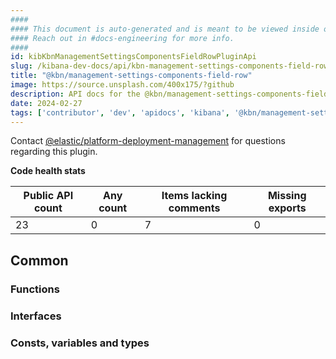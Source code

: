 ```yaml
---
####
#### This document is auto-generated and is meant to be viewed inside our experimental, new docs system.
#### Reach out in #docs-engineering for more info.
####
id: kibKbnManagementSettingsComponentsFieldRowPluginApi
slug: /kibana-dev-docs/api/kbn-management-settings-components-field-row
title: "@kbn/management-settings-components-field-row"
image: https://source.unsplash.com/400x175/?github
description: API docs for the @kbn/management-settings-components-field-row plugin
date: 2024-02-27
tags: ['contributor', 'dev', 'apidocs', 'kibana', '@kbn/management-settings-components-field-row']
---
```




Contact [@elastic/platform-deployment-management](https://github.com/orgs/elastic/teams/platform-deployment-management) for questions regarding this plugin.

**Code health stats**

| Public API count  | Any count | Items lacking comments | Missing exports |
|-------------------|-----------|------------------------|-----------------|
| 23 | 0 | 7 | 0 |

## Common

### Functions
<DocDefinitionList data={kbnManagementSettingsComponentsFieldRowObj.common.functions}/>

### Interfaces
<DocDefinitionList data={kbnManagementSettingsComponentsFieldRowObj.common.interfaces}/>

### Consts, variables and types
<DocDefinitionList data={kbnManagementSettingsComponentsFieldRowObj.common.misc}/>

